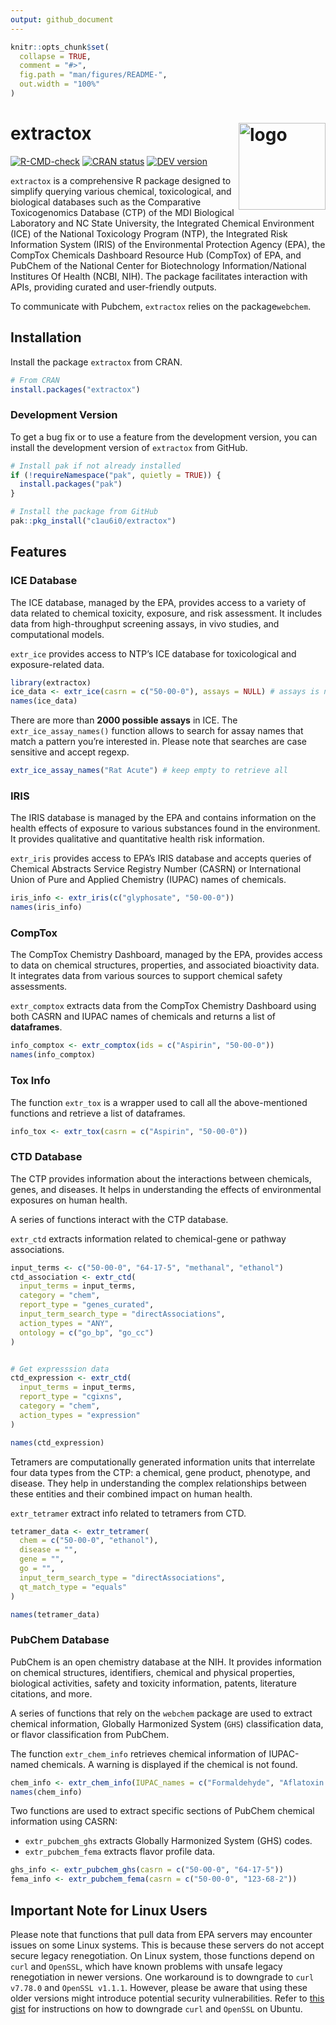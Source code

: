 ```yaml
---
output: github_document
---
```


<!-- README.md is generated from README.Rmd. Please edit that file -->

```r
knitr::opts_chunk$set(
  collapse = TRUE,
  comment = "#>",
  fig.path = "man/figures/README-",
  out.width = "100%"
)
```

# extractox <img src='man/figures/extractox.png' align='right' height="139px" alt='logo'  style="float:right; height:139px;">

<!-- badges: start -->
[![R-CMD-check](https://github.com/c1au6i0/extractox/actions/workflows/R-CMD-check.yaml/badge.svg)](https://github.com/c1au6i0/extractox/actions/workflows/R-CMD-check.yaml)
[![CRAN status](https://www.r-pkg.org/badges/version/extractox)](https://CRAN.R-project.org/package=extractox)
[![DEV version](https://img.shields.io/badge/devel%20version-0.1.1-blue.svg)](https://github.com/c1au6i0/extractox)
<!-- badges: end -->

`extractox` is a comprehensive R package designed to simplify querying various chemical, toxicological, and biological databases such as the Comparative Toxicogenomics Database (CTP) of the  MDI Biological Laboratory and NC State University, the Integrated Chemical Environment (ICE) of the National Toxicology Program (NTP), the Integrated Risk Information System (IRIS) of the Environmental Protection Agency (EPA), the CompTox Chemicals Dashboard Resource Hub (CompTox) of EPA, and PubChem of the National Center for Biotechnology Information/National Institures Of Health (NCBI, NIH). The package facilitates interaction with APIs, providing curated and user-friendly outputs.

To communicate with Pubchem, `extractox` relies on the package`webchem`.

## Installation

Install the package `extractox` from CRAN.

```r
# From CRAN
install.packages("extractox")
```
### Development Version

To get a bug fix or to use a feature from the development version, you can install the development version of `extractox` from GitHub.

```r
# Install pak if not already installed
if (!requireNamespace("pak", quietly = TRUE)) {
  install.packages("pak")
}

# Install the package from GitHub
pak::pkg_install("c1au6i0/extractox")
```

## Features

###  ICE Database

The ICE database, managed by the EPA, provides access to a variety of data related to chemical toxicity, exposure, and risk assessment. It includes data from high-throughput screening assays, in vivo studies, and computational models.

`extr_ice` provides access to NTP’s ICE database for toxicological and exposure-related data.


```r
library(extractox)
ice_data <- extr_ice(casrn = c("50-00-0"), assays = NULL) # assays is null so all assays are retrieved
names(ice_data)
```

There are more than **2000 possible assays** in ICE. The `extr_ice_assay_names()` function allows to search for assay names that match a pattern you're interested in. Please note that searches are case sensitive and accept regexp.

```r
extr_ice_assay_names("Rat Acute") # keep empty to retrieve all
```


### IRIS

The IRIS database is managed by the EPA and contains information on the health effects of exposure to various substances found in the environment. It provides qualitative and quantitative health risk information.

`extr_iris` provides access to EPA’s IRIS database and accepts queries of Chemical Abstracts Service Registry Number (CASRN) or International Union of Pure and Applied Chemistry (IUPAC) names of chemicals.

```r
iris_info <- extr_iris(c("glyphosate", "50-00-0"))
names(iris_info)
```


### CompTox

The CompTox Chemistry Dashboard, managed by the EPA, provides access to data on chemical structures, properties, and associated bioactivity data. It integrates data from various sources to support chemical safety assessments.

`extr_comptox` extracts data from the CompTox Chemistry Dashboard using both CASRN and IUPAC names of chemicals and returns a list of **dataframes**.

```r
info_comptox <- extr_comptox(ids = c("Aspirin", "50-00-0"))
names(info_comptox)
```


### Tox Info

The function `extr_tox` is a wrapper used to call all the above-mentioned functions and retrieve a list of dataframes.

```r
info_tox <- extr_tox(casrn = c("Aspirin", "50-00-0"))
```

### CTD Database

The CTP provides information about the interactions between chemicals, genes, and diseases. It helps in understanding the effects of environmental exposures on human health.

A series of functions interact with the CTP database.

`extr_ctd` extracts information related to chemical-gene or pathway associations.

```r
input_terms <- c("50-00-0", "64-17-5", "methanal", "ethanol")
ctd_association <- extr_ctd(
  input_terms = input_terms,
  category = "chem",
  report_type = "genes_curated",
  input_term_search_type = "directAssociations",
  action_types = "ANY",
  ontology = c("go_bp", "go_cc")
)


# Get expresssion data
ctd_expression <- extr_ctd(
  input_terms = input_terms,
  report_type = "cgixns",
  category = "chem",
  action_types = "expression"
)

names(ctd_expression)
```


Tetramers are computationally generated information units that interrelate four data types from the CTP: a chemical, gene product, phenotype, and disease. They help in understanding the complex relationships between these entities and their combined impact on human health.

`extr_tetramer` extract info related to tetramers from CTD.

```r
tetramer_data <- extr_tetramer(
  chem = c("50-00-0", "ethanol"),
  disease = "",
  gene = "",
  go = "",
  input_term_search_type = "directAssociations",
  qt_match_type = "equals"
)

names(tetramer_data)
```

###  PubChem Database

PubChem is an open chemistry database at the NIH. It provides information on chemical structures, identifiers, chemical and physical properties, biological activities, safety and toxicity information, patents, literature citations, and more.

A series of functions that rely on the `webchem` package are used to extract chemical information, Globally Harmonized System (`GHS`) classification data, or flavor classification from PubChem.

The function `extr_chem_info` retrieves chemical information of IUPAC-named chemicals. A warning is displayed if the chemical is not found.

```r
chem_info <- extr_chem_info(IUPAC_names = c("Formaldehyde", "Aflatoxin B1"))
names(chem_info)
```


Two functions are used to extract specific sections of PubChem chemical information using CASRN:

- `extr_pubchem_ghs` extracts Globally Harmonized System (GHS) codes.
- `extr_pubchem_fema` extracts flavor profile data.


```r
ghs_info <- extr_pubchem_ghs(casrn = c("50-00-0", "64-17-5"))
fema_info <- extr_pubchem_fema(casrn = c("50-00-0", "123-68-2"))
```


## Important Note for Linux Users

Please note that functions that pull data from EPA servers may encounter issues on some Linux systems. This is because these servers do not accept secure legacy renegotiation. On Linux system, those functions depend on `curl` and `OpenSSL`, which have known problems with unsafe legacy renegotiation in newer versions. One workaround is to downgrade to `curl v7.78.0` and `OpenSSL v1.1.1`. However, please be aware that using these older versions might introduce potential security vulnerabilities.
Refer to [this gist](https://gist.github.com/c1au6i0/5cc2d87966340a31032ffebf1cfb657c) for instructions on how to downgrade `curl` and `OpenSSL` on Ubuntu.





